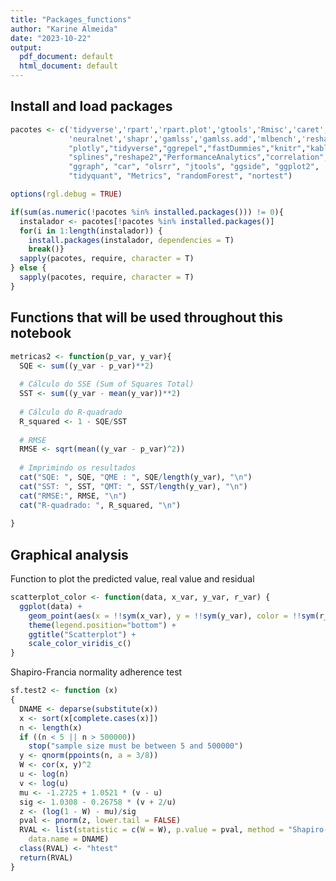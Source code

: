 ```yaml
---
title: "Packages_functions"
author: "Karine Almeida"
date: "2023-10-22"
output:
  pdf_document: default
  html_document: default
---
```


## Install and load packages
```r
pacotes <- c('tidyverse','rpart','rpart.plot','gtools','Rmisc','caret',
             'neuralnet','shapr','gamlss','gamlss.add','mlbench','reshape',
             "plotly","tidyverse","ggrepel","fastDummies","knitr","kableExtra",
             "splines","reshape2","PerformanceAnalytics","correlation","see",
             "ggraph", "car", "olsrr", "jtools", "ggside", "ggplot2", 
             "tidyquant", "Metrics", "randomForest", "nortest")

options(rgl.debug = TRUE)

if(sum(as.numeric(!pacotes %in% installed.packages())) != 0){
  instalador <- pacotes[!pacotes %in% installed.packages()]
  for(i in 1:length(instalador)) {
    install.packages(instalador, dependencies = T)
    break()}
  sapply(pacotes, require, character = T) 
} else {
  sapply(pacotes, require, character = T) 
}
```

## Functions that will be used throughout this notebook
```r
metricas2 <- function(p_var, y_var){
  SQE <- sum((y_var - p_var)**2)
  
  # Cálculo do SSE (Sum of Squares Total)
  SST <- sum((y_var - mean(y_var))**2)
  
  # Cálculo do R-quadrado
  R_squared <- 1 - SQE/SST
  
  # RMSE
  RMSE <- sqrt(mean((y_var - p_var)^2))
  
  # Imprimindo os resultados
  cat("SQE: ", SQE, "QME : ", SQE/length(y_var), "\n")
  cat("SST: ", SST, "QMT: ", SST/length(y_var), "\n")
  cat("RMSE:", RMSE, "\n")
  cat("R-quadrado: ", R_squared, "\n")
  
}
```

## Graphical analysis
Function to plot the predicted value, real value and residual
```r
scatterplot_color <- function(data, x_var, y_var, r_var) {
  ggplot(data) +
    geom_point(aes(x = !!sym(x_var), y = !!sym(y_var), color = !!sym(r_var))) +
    theme(legend.position="bottom") +
    ggtitle("Scatterplot") +
    scale_color_viridis_c()
}

```

Shapiro-Francia normality adherence test
```r
sf.test2 <- function (x) 
{
  DNAME <- deparse(substitute(x))
  x <- sort(x[complete.cases(x)])
  n <- length(x)
  if ((n < 5 || n > 500000)) 
    stop("sample size must be between 5 and 500000")
  y <- qnorm(ppoints(n, a = 3/8))
  W <- cor(x, y)^2
  u <- log(n)
  v <- log(u)
  mu <- -1.2725 + 1.0521 * (v - u)
  sig <- 1.0308 - 0.26758 * (v + 2/u)
  z <- (log(1 - W) - mu)/sig
  pval <- pnorm(z, lower.tail = FALSE)
  RVAL <- list(statistic = c(W = W), p.value = pval, method = "Shapiro-Francia normality test MBA ", 
    data.name = DNAME)
  class(RVAL) <- "htest"
  return(RVAL)
}

```



